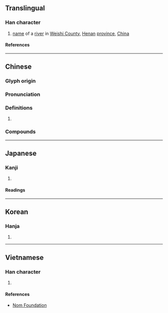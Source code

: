 {{character info}}
==Translingual==

===Han character===
{{Han char|rn=85|rad=水|as=06|sn=9|four=34127|canj=EKB|ids=⿰氵有}}

# [[name]] of a [[river]] in [[w:Weishi County|Weishi County]], [[Henan]] [[province]], [[China]]

====References====
{{Han ref|kx=0621.170|dkj=17398|dj=1017.090|hdz=31604.020|uh=6D27}}

----

==Chinese==
{{zh-forms}}

===Glyph origin===
{{Han etym}}

===Pronunciation===
{{zh-pron
|m=wěi
|c=fui2
|mc=y
|oc=y
|ma=
|cat=pn
}}

===Definitions===
{{zh-hanzi}}

# {{zh-used2|p}}

===Compounds===
{{zh-der|洧川|洧水|鬴洧|洧盤|洧淵|洧河|溱洧}}

----

==Japanese==

===Kanji===
{{ja-kanji|grade=|rs=水06}}

# {{rfdef|ja|sort=水06}}

====Readings====
{{ja-readings
|on=い
}}

----

==Korean==

===Hanja===
{{ko-hanja|유}}

# {{rfdef|ko|sort=水06}}

----

==Vietnamese==

===Han character===
{{vi-readings|rs=水06|reading=vị}}

# {{rfdef|vi|sort=水06}}

====References====
* [http://nomfoundation.org/common/nom_details.php?codepoint=6d27 Nom Foundation]
